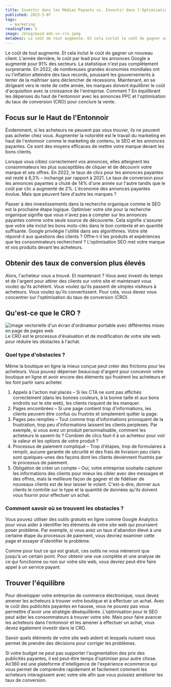 ```yaml
---
title: Investir dans les Médias Payants vs. Investir dans l'Optimisation du Taux de Conversion
published: 2023-3-07
tags:
  - marketing
readingTime: 5
image: /blog/paid-ads-vs-cro.jpeg
metaDesc: Le coût de tout augmente. Et cela inclut le coût de gagner un nouveau client. L'année dernière, le coût par lead pour les annonces Google a augmenté pour 91% des secteurs.
---
```


Le coût de tout augmente. Et cela inclut le coût de gagner un nouveau client. L'année dernière, le coût par lead pour les annonces Google a augmenté pour 91% des secteurs. La statistique n'est pas complètement surprenante. En 2022, de nombreuses grandes économies mondiales ont vu l'inflation atteindre des taux records, poussant les gouvernements à tenter de la maîtriser sans déclencher de récessions. Maintenant, en se dirigeant vers le reste de cette année, les marques doivent équilibrer le coût d'acquisition avec la croissance de l'entreprise. Comment ? En équilibrant les dépenses du haut de l'entonnoir avec les annonces PPC et l'optimisation du taux de conversion (CRO) pour conclure la vente.

## Focus sur le Haut de l'Entonnoir

Évidemment, si les acheteurs ne peuvent pas vous trouver, ils ne peuvent pas acheter chez vous. Augmenter la notoriété est le travail du marketing en haut de l'entonnoir comme le marketing de contenu, le SEO et les annonces payantes. Ce sont des moyens efficaces de mettre votre marque devant les bons clients.

Lorsque vous ciblez correctement vos annonces, elles atteignent les consommateurs les plus susceptibles de cliquer et de découvrir votre marque et ses offres. En 2022, le taux de clics pour les annonces payantes est resté à 6,3% – inchangé par rapport à 2021. Le taux de conversion pour les annonces payantes a chuté de 14% d'une année sur l'autre tandis que le coût par clic a augmenté de 2%. L'économie des annonces payantes évolue. Mais que peuvent faire d'autre les marques ?

Passer à des investissements dans la recherche organique comme le SEO est la prochaine étape logique. Optimiser votre site pour la recherche organique signifie que vous n'avez pas à compter sur les annonces payantes comme votre seule source de découverte. Cela signifie s'assurer que votre site inclut les bons mots-clés dans le bon contexte et en quantité suffisante. Google privilégie l'utilité dans ses algorithmes. Votre site répond-il aux questions des clients ? Offre-t-il les produits et expériences que les consommateurs recherchent ? L'optimisation SEO met votre marque et vos produits devant les acheteurs.

## Obtenir des taux de conversion plus élevés

Alors, l'acheteur vous a trouvé. Et maintenant ? Vous avez investi du temps et de l'argent pour attirer des clients sur votre site et maintenant vous voulez qu'ils achètent. Vous voulez qu'ils passent de simples visiteurs à acheteurs. Vous voulez qu'ils convertissent. Pour cela, vous devez vous concentrer sur l'optimisation du taux de conversion (CRO).

<BlogInnerCardWrapper slug='3-steps-cro-process-for-exponential-business-growth' />

## Qu'est-ce que le CRO ?

![image vectorielle d'un écran d'ordinateur portable avec différentes mises en page de pages web](/blog/paid-ads-vs-cro-1.webp)
Le CRO est le processus d'évaluation et de modification de votre site web pour réduire les obstacles à l'achat.

### Quel type d'obstacles ?

Même la boutique en ligne la mieux conçue peut créer des frictions pour les acheteurs. Vous pouvez dépenser beaucoup d'argent pour concevoir votre boutique en ligne et avoir encore des éléments qui frustrent les acheteurs et les font partir sans acheter.

1. Appels à l'action mal placés – Si les CTA ne sont pas affichés correctement (dans les bonnes couleurs, à la bonne taille et aux bons endroits sur le site web), les clients risquent de les manquer.
2. Pages encombrées – Si une page contient trop d'informations, les clients peuvent être confus ou frustrés et simplement quitter la page.
3. Pages peu remplies – Tout comme trop d'informations provoquent de la frustration, trop peu d'informations laissent les clients perplexes. Par exemple, si vous avez un produit personnalisable, comment les acheteurs le savent-ils ? Combien de clics faut-il à un acheteur pour voir la valeur et les options de votre produit ?
4. Processus de paiement compliqué – Trop d'étapes, trop de formulaires à remplir, aucune garantie de sécurité et des frais de livraison peu clairs sont quelques-unes des façons dont les clients deviennent frustrés par le processus de paiement.
5. Obligation de créer un compte – Oui, votre entreprise souhaite capturer les informations des clients pour mieux les cibler avec des messages et des offres, mais la meilleure façon de gagner et de fidéliser de nouveaux clients est de leur laisser le volant. C'est-à-dire, donner aux clients le contrôle sur le type et la quantité de données qu'ils doivent vous fournir pour effectuer un achat.

### Comment savoir où se trouvent les obstacles ?

Vous pouvez utiliser des outils gratuits en ligne comme Google Analytics pour vous aider à identifier les éléments de votre site web qui pourraient poser problème. Par exemple, si vous avez un taux d'abandon élevé à une certaine étape du processus de paiement, vous devriez examiner cette page et essayer d'identifier le problème.

Comme pour tout ce qui est gratuit, ces outils ne vous mèneront que jusqu'à un certain point. Pour obtenir une vue complète et une analyse de ce qui fonctionne ou non sur votre site web, vous devrez peut-être faire appel à un service payant.

## Trouver l'équilibre

Pour développer votre entreprise de commerce électronique, vous devez amener les acheteurs à trouver votre boutique et à effectuer un achat. Avec le coût des publicités payantes en hausse, vous ne pouvez pas vous permettre d'avoir une stratégie déséquilibrée. L'optimisation pour le SEO peut aider les consommateurs à trouver votre site. Mais pour faire avancer les acheteurs dans l'entonnoir et les amener à effectuer un achat, vous devez également investir dans le CRO.

Savoir quels éléments de votre site web aident et lesquels nuisent vous permet de prendre des décisions pour corriger les problèmes.

Si votre budget ne peut pas supporter l'augmentation des prix des publicités payantes, il est peut-être temps d'optimiser pour autre chose. Air360 est une plateforme d'intelligence de l'expérience ecommerce qui vous permet de comprendre rapidement et facilement comment les acheteurs interagissent avec votre site afin que vous puissiez améliorer les taux de conversion.

<BlogInnerCardWrapper slug='10-ways-to-reduce-customer-acquisition-costs' />
